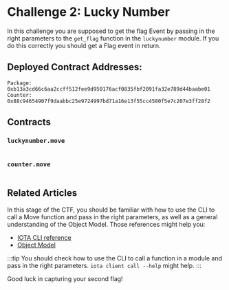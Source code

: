 




# Challenge 2: Lucky Number

In this challenge you are supposed to get the flag Event by passing in the right parameters to the `get_flag` function in the `luckynumber` module. If you do this correctly you should get a Flag event in return. 



## Deployed Contract Addresses:
```
Package: 0xb13a3cd66c6aa2ccff512fee9d950176acf0835fbf2091fa32e789d44baabe01
Counter: 0x88c94654907f9daabbc25e9724997bd71a16e13f55cc4580f5e7c207e3ff28f2
```

## Contracts
### `luckynumber.move`
```move file=<rootDir>/docs/examples/move/ctf/challenge_2/sources/luckynumber.move
```

### `counter.move`
```move file=<rootDir>/docs/examples/move/ctf/challenge_2/sources/counter.move
```


## Related Articles
In this stage of the CTF, you should be familiar with how to use the CLI to call a Move function and pass in the right parameters, as well as a general understanding of the Object Model.
Those references might help you:

- [IOTA CLI reference](../../references/cli/)
- [Object Model](../iota-101/objects/object-model.mdx)



:::tip
You should check how to use the CLI to call a function in a module and pass in the right parameters. `iota client call --help` might help.
:::


Good luck in capturing your second flag!



<ChallengeVerifier expectedObjectType="0xb13a3cd66c6aa2ccff512fee9d950176acf0835fbf2091fa32e789d44baabe01::luckynumber::Flag" />